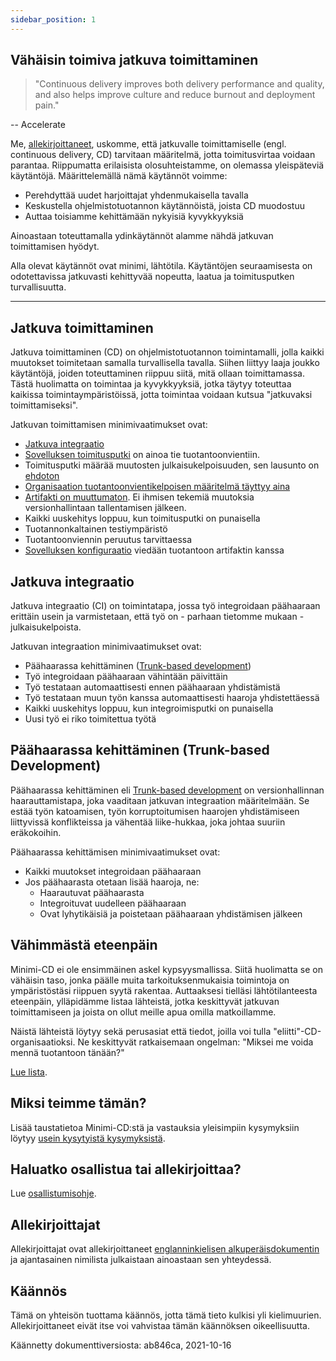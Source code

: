 ```yaml
---
sidebar_position: 1
---
```


## Vähäisin toimiva jatkuva toimittaminen

> "Continuous delivery improves both delivery performance and quality, and also helps improve culture and reduce burnout and deployment pain."

-- Accelerate

Me, [allekirjoittaneet](..//docs/minimumcd#signatories), uskomme, että jatkuvalle toimittamiselle (engl. continuous delivery, CD) tarvitaan määritelmä, jotta toimitusvirtaa voidaan parantaa. Riippumatta erilaisista olosuhteistamme, on olemassa yleispäteviä käytäntöjä. Määrittelemällä nämä käytännöt voimme:

- Perehdyttää uudet harjoittajat yhdenmukaisella tavalla
- Keskustella ohjelmistotuotannon käytännöistä, joista CD muodostuu
- Auttaa toisiamme kehittämään nykyisiä kyvykkyyksiä

Ainoastaan toteuttamalla ydinkäytännöt alamme nähdä jatkuvan toimittamisen hyödyt.

Alla olevat käytännöt ovat minimi, lähtötila. Käytäntöjen seuraamisesta on odotettavissa jatkuvasti kehittyvää nopeutta, laatua ja toimitusputken turvallisuutta.

---

## Jatkuva toimittaminen

Jatkuva toimittaminen (CD) on ohjelmistotuotannon toimintamalli, jolla kaikki muutokset toimitetaan samalla turvallisella tavalla. Siihen liittyy laaja joukko käytäntöjä, joiden toteuttaminen riippuu siitä, mitä ollaan toimittamassa. Tästä huolimatta on toimintaa ja kyvykkyyksiä, jotka täytyy toteuttaa kaikissa toimintaympäristöissä, jotta toimintaa voidaan kutsua "jatkuvaksi toimittamiseksi".

Jatkuvan toimittamisen minimivaatimukset ovat:

- [Jatkuva integraatio](#jatkuva-integraatio)
- [Sovelluksen toimitusputki](https://www.informit.com/articles/article.aspx?p=1621865&seqNum=2#:~:text=%EE%94%80Buy-,What%20Is%20a%20Deployment%20Pipeline%3F,-At%20an%20abstract)
  on ainoa tie tuotantoonvientiin.
- Toimitusputki määrää muutosten julkaisukelpoisuuden, sen lausunto on [ehdoton](/docs/faq/#why-should-the-pipeline-be-definitive-for-deploy)
- [Organisaation tuotantoonvientikelpoisen määritelmä täyttyy aina](https://www.youtube.com/watch?v=bHKHdp4H-8w)
- [Artifakti on muuttumaton](..//docs/minimumcd/immutable/). Ei ihmisen tekemiä muutoksia versionhallintaan tallentamisen jälkeen.
- Kaikki uuskehitys loppuu, kun toimitusputki on punaisella
- Tuotannonkaltainen testiympäristö
- Tuotantoonviennin peruutus tarvittaessa
- [Sovelluksen konfiguraatio](/docs/faq/#what-is-application-configuration) viedään tuotantoon artifaktin kanssa

## Jatkuva integraatio

Jatkuva integraatio (CI) on toimintatapa, jossa työ integroidaan päähaaraan erittäin usein ja varmistetaan, että työ on - parhaan tietomme mukaan - julkaisukelpoista.

Jatkuvan integraation minimivaatimukset ovat:

- Päähaarassa kehittäminen ([Trunk-based development](..//docs/minimumcd/tbd/))
- Työ integroidaan päähaaraan vähintään päivittäin
- Työ testataan automaattisesti ennen päähaaraan yhdistämistä
- Työ testataan muun työn kanssa automaattisesti haaroja yhdistettäessä
- Kaikki uuskehitys loppuu, kun integroimisputki on punaisella
- Uusi työ ei riko toimitettua työtä

## Päähaarassa kehittäminen (Trunk-based Development)

Päähaarassa kehittäminen eli [Trunk-based development](..//docs/minimumcd/tbd/) on versionhallinnan haarauttamistapa, joka vaaditaan jatkuvan integraation määritelmään. Se estää työn katoamisen, työn korruptoitumisen haarojen yhdistämiseen liittyvissä konflikteissa ja vähentää liike-hukkaa, joka johtaa suuriin eräkokoihin.

Päähaarassa kehittämisen minimivaatimukset ovat:

- Kaikki muutokset integroidaan päähaaraan
- Jos päähaarasta otetaan lisää haaroja, ne:
  - Haarautuvat päähaarasta
  - Integroituvat uudelleen päähaaraan
  - Ovat lyhytikäisiä ja poistetaan päähaaraan yhdistämisen jälkeen

## Vähimmästä eteenpäin

Minimi-CD ei ole ensimmäinen askel kypsyysmallissa. Siitä huolimatta se on vähäisin taso, jonka päälle muita tarkoituksenmukaisia toimintoja on ympäristöstäsi riippuen syytä rakentaa. Auttaaksesi tielläsi lähtötilanteesta eteenpäin, ylläpidämme listaa lähteistä, jotka keskittyvät jatkuvan toimittamiseen ja joista on ollut meille apua omilla matkoillamme.

Näistä lähteistä löytyy sekä perusasiat että tiedot, joilla voi tulla "eliitti"-CD-organisaatioksi. Ne keskittyvät ratkaisemaan ongelman: "Miksei me voida mennä tuotantoon tänään?"

[Lue lista](/docs/references).

## Miksi teimme tämän?

Lisää taustatietoa Minimi-CD:stä ja vastauksia yleisimpiin kysymyksiin löytyy [usein kysytyistä kysymyksistä](/docs/faq/).

## Haluatko osallistua tai allekirjoittaa?

Lue [osallistumisohje](https://github.com/Minimum-CD/cd-manifesto/blob/master/CONTRIBUTING.md).

## Allekirjoittajat

Allekirjoittajat ovat allekirjoittaneet [englanninkielisen alkuperäisdokumentin](..//docs/minimumcd/#signatories) ja ajantasainen nimilista julkaistaan ainoastaan sen yhteydessä.

## Käännös

Tämä on yhteisön tuottama käännös, jotta tämä tieto kulkisi yli kielimuurien. Allekirjoittaneet eivät itse voi vahvistaa tämän käännöksen oikeellisuutta.

Käännetty dokumenttiversiosta: ab846ca, 2021-10-16
